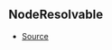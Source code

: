## NodeResolvable



- [Source](https://github.com/Androz2091/discord-player/blob/6af3b78/packages/discord-player/src/Structures/GuildNodeManager.ts#L34)